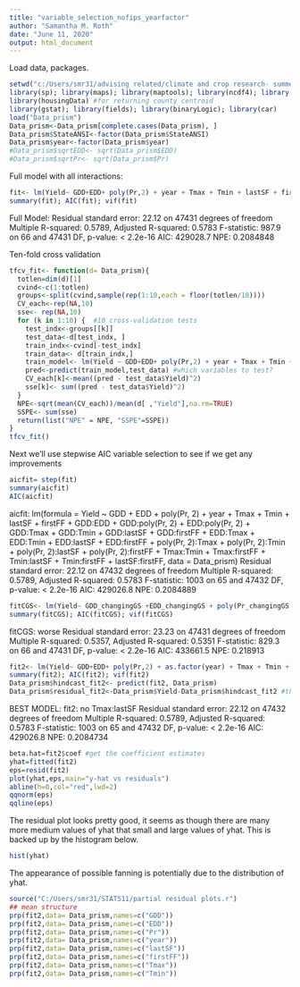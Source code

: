 ---
title: "variable_selection_nofips_yearfactor"
author: "Samantha M. Roth"
date: "June 11, 2020"
output: html_document
---

Load data, packages.
```{r}
setwd("c:/Users/smr31/advising related/climate and crop research- summer 2020/Climate_CornYield-master-new/Climate_CornYield-master")
library(sp); library(maps); library(maptools); library(ncdf4); library(ggplot2); library(usmap); library(precintcon); library(BMS); library(adaptMCMC); library(geoR) #for variogram
library(housingData) #for returning county centroid
library(gstat); library(fields); library(binaryLogic); library(car)
load("Data_prism")
Data_prism<-Data_prism[complete.cases(Data_prism), ]
Data_prism$StateANSI<-factor(Data_prism$StateANSI)
Data_prism$year<-factor(Data_prism$year)
#Data_prism$sqrtEDD<- sqrt(Data_prism$EDD)
#Data_prism$sqrtPr<- sqrt(Data_prism$Pr)
```


Full model with all interactions:
```{r}
fit<- lm(Yield~ GDD+EDD+ poly(Pr,2) + year + Tmax + Tmin + lastSF + firstFF + GDD:EDD + GDD:poly(Pr,2) + poly(Pr,2):EDD + GDD:Tmax +GDD:Tmin + GDD:lastSF + GDD:firstFF + EDD:Tmax + EDD:Tmin + EDD:lastSF + EDD:firstFF + poly(Pr,2):Tmax + poly(Pr,2):Tmin + poly(Pr,2):lastSF + poly(Pr,2):firstFF + Tmax:Tmin + Tmax:lastSF + Tmax:firstFF + Tmin:lastSF +Tmin:firstFF + lastSF:firstFF, data= Data_prism) 
summary(fit); AIC(fit); vif(fit)
```
Full Model:
Residual standard error: 22.12 on 47431 degrees of freedom
Multiple R-squared:  0.5789,	Adjusted R-squared:  0.5783 
F-statistic: 987.9 on 66 and 47431 DF,  p-value: < 2.2e-16
AIC: 429028.7
NPE: 0.2084848

Ten-fold cross validation
```{r}
tfcv_fit<- function(d= Data_prism){
  totlen=dim(d)[1]
  cvind<-c(1:totlen)
  groups<-split(cvind,sample(rep(1:10,each = floor(totlen/10))))
  CV_each<-rep(NA,10)
  sse<- rep(NA,10)
  for (k in 1:10) {  #10 cross-validation tests
    test_indx<-groups[[k]]
    test_data<-d[test_indx, ]
    train_indx<-cvind[-test_indx]
    train_data<- d[train_indx,]
    train_model<- lm(Yield ~ GDD+EDD+ poly(Pr,2) + year + Tmax + Tmin + lastSF + firstFF + GDD:EDD + GDD:poly(Pr,2) + poly(Pr,2):EDD + GDD:Tmax +GDD:Tmin + GDD:lastSF + GDD:firstFF + EDD:Tmax + EDD:Tmin + EDD:lastSF + EDD:firstFF + poly(Pr,2):Tmax + poly(Pr,2):Tmin + poly(Pr,2):lastSF + poly(Pr,2):firstFF + Tmax:Tmin + Tmax:firstFF + Tmin:lastSF +Tmin:firstFF + lastSF:firstFF, data= train_data)
    pred<-predict(train_model,test_data) #which variables to test?
    CV_each[k]<-mean((pred - test_data$Yield)^2)
    sse[k]<- sum((pred - test_data$Yield)^2)
  }
  NPE<-sqrt(mean(CV_each))/mean(d[ ,"Yield"],na.rm=TRUE)
  SSPE<- sum(sse)
  return(list("NPE" = NPE, "SSPE"=SSPE))
}
tfcv_fit()
```

Next we'll use stepwise AIC variable selection to see if we get any improvements
```{r}
aicfit= step(fit)
summary(aicfit)
AIC(aicfit)
```
aicfit: 
lm(formula = Yield ~ GDD + EDD + poly(Pr, 2) + year + Tmax + 
    Tmin + lastSF + firstFF + GDD:EDD + GDD:poly(Pr, 2) + EDD:poly(Pr, 
    2) + GDD:Tmax + GDD:Tmin + GDD:lastSF + GDD:firstFF + EDD:Tmax + 
    EDD:Tmin + EDD:lastSF + EDD:firstFF + poly(Pr, 2):Tmax + 
    poly(Pr, 2):Tmin + poly(Pr, 2):lastSF + poly(Pr, 2):firstFF + 
    Tmax:Tmin + Tmax:firstFF + Tmin:lastSF + Tmin:firstFF + lastSF:firstFF, 
    data = Data_prism)
Residual standard error: 22.12 on 47432 degrees of freedom
Multiple R-squared:  0.5789,	Adjusted R-squared:  0.5783 
F-statistic:  1003 on 65 and 47432 DF,  p-value: < 2.2e-16
AIC: 429026.8
NPE: 0.2084889

```{r}
fitCGS<- lm(Yield~ GDD_changingGS +EDD_changingGS + poly(Pr_changingGS,2) + year + Tmax + Tmin + lastSF + firstFF + GDD_changingGS:EDD_changingGS + GDD_changingGS:poly(Pr_changingGS,2) + poly(Pr_changingGS,2):EDD_changingGS + GDD_changingGS:Tmax + GDD_changingGS:Tmin + GDD_changingGS:lastSF + GDD_changingGS:firstFF + EDD_changingGS:Tmax + EDD_changingGS:Tmin  + EDD_changingGS:lastSF +EDD_changingGS:firstFF + poly(Pr_changingGS,2):Tmax + poly(Pr_changingGS,2):Tmin + poly(Pr_changingGS,2):lastSF + poly(Pr_changingGS,2):firstFF + Tmax:Tmin +Tmax:lastSF + Tmax:firstFF + Tmin:lastSF +Tmin:firstFF + lastSF:firstFF, data= Data_prism) 
summary(fitCGS); AIC(fitCGS); vif(fitCGS)
```
fitCGS: worse
Residual standard error: 23.23 on 47431 degrees of freedom
Multiple R-squared:  0.5357,	Adjusted R-squared:  0.5351 
F-statistic: 829.3 on 66 and 47431 DF,  p-value: < 2.2e-16
AIC: 433661.5
NPE: 0.218913

```{r}
fit2<- lm(Yield~ GDD+EDD+ poly(Pr,2) + as.factor(year) + Tmax + Tmin + lastSF + firstFF + GDD:EDD + GDD:poly(Pr,2) + poly(Pr,2):EDD + GDD:Tmax +GDD:Tmin + GDD:lastSF + GDD:firstFF + EDD:Tmax + EDD:Tmin + EDD:lastSF + EDD:firstFF + poly(Pr,2):Tmax + poly(Pr,2):Tmin + poly(Pr,2):lastSF + poly(Pr,2):firstFF + Tmax:Tmin + Tmax:firstFF + Tmin:lastSF +Tmin:firstFF + lastSF:firstFF, data= Data_prism) 
summary(fit2); AIC(fit2); vif(fit2)
Data_prism$hindcast_fit2<- predict(fit2, Data_prism)
Data_prism$residual_fit2<-Data_prism$Yield-Data_prism$hindcast_fit2 #the residuals
```
BEST MODEL:
fit2: no Tmax:lastSF
Residual standard error: 22.12 on 47432 degrees of freedom
Multiple R-squared:  0.5789,	Adjusted R-squared:  0.5783 
F-statistic:  1003 on 65 and 47432 DF,  p-value: < 2.2e-16
AIC: 429026.8
NPE: 0.2084734

```{r}
beta.hat=fit2$coef #get the coefficient estimates
yhat=fitted(fit2)
eps=resid(fit2)
plot(yhat,eps,main="y-hat vs residuals")
abline(h=0,col="red",lwd=2)
qqnorm(eps)
qqline(eps)
```
The residual plot looks pretty good, it seems as though there are many more medium values of yhat that small and large values of yhat. This is backed up by the histogram below.
```{r}
hist(yhat)
```
The appearance of possible fanning is potentially due to the distribution of yhat.
```{r}
source("C:/Users/smr31/STAT511/partial residual plots.r")
## mean structure
prp(fit2,data= Data_prism,names=c("GDD"))
prp(fit2,data= Data_prism,names=c("EDD"))
prp(fit2,data= Data_prism,names=c("Pr"))
prp(fit2,data= Data_prism,names=c("year"))
prp(fit2,data= Data_prism,names=c("lastSF"))
prp(fit2,data= Data_prism,names=c("firstFF"))
prp(fit2,data= Data_prism,names=c("Tmax"))
prp(fit2,data= Data_prism,names=c("Tmin"))
```